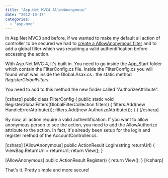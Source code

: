 ```yaml
---
title: "Asp.Net MVC4 AllowAnonymous"
date: "2012-10-17"
categories: 
  - "asp-mvc"
---
```


In Asp.Net MVC3 and before, if we wanted to make my default all action of controller to be secured we had to [create a AllowAnonymous filter](http://patrickdesjardins.com/blog/make-all-actions-of-controller-securized-with-authorise-filter-implicit "Make all actions of controller securized with Authorise filter implicit") and to add a global filter which was requiring a valid authentification before accessing the action.

With Asp.Net MVC 4, it's built in. You need to go inside the App\_Start folder which contain the FilterConfig.cs file. Inside the FilterConfig.cs you will found what was inside the Global.Asax.cs : the static method _RegisterGlobalFilters_.

You need to add to this method the new folder called "AuthorizeAttribute".

\[csharp\] public class FilterConfig { public static void RegisterGlobalFilters(GlobalFilterCollection filters) { filters.Add(new HandleErrorAttribute()); filters.Add(new AuthorizeAttribute()); } } \[/csharp\]

By now, all action require a valid authentification. If you want to allow anonymous person to see the action, you need to add the AllowAuthorize attribute to the action. In fact, it's already been setup for the login and register method of the AccountController.cs.

\[csharp\] \[AllowAnonymous\] public ActionResult Login(string returnUrl) { ViewBag.ReturnUrl = returnUrl; return View(); }

\[AllowAnonymous\] public ActionResult Register() { return View(); } \[/csharp\]

That's it. Pretty simple and more secure!
